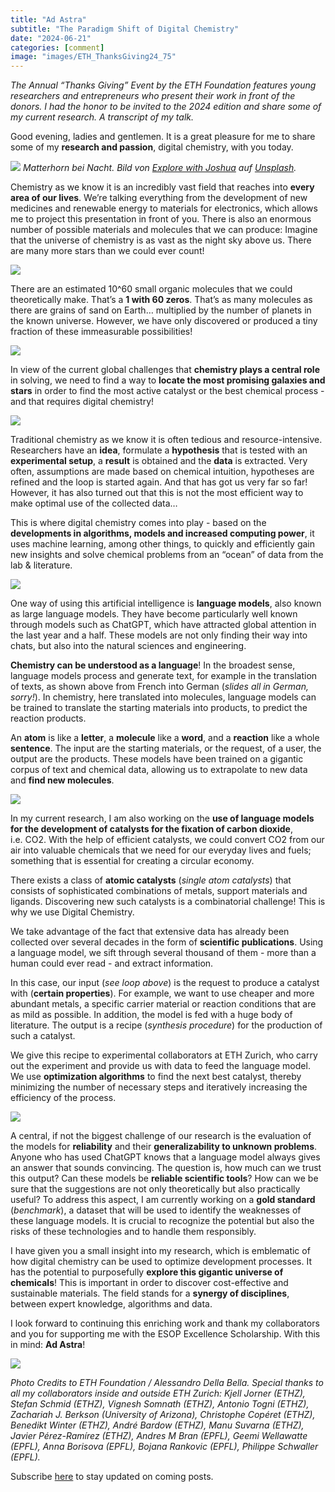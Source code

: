 ```yaml
---
title: "Ad Astra"
subtitle: "The Paradigm Shift of Digital Chemistry"
date: "2024-06-21"
categories: [comment]
image: "images/ETH_ThanksGiving24_75"
---
```


*The Annual "Thanks Giving" Event by the ETH Foundation features young researchers and entrepreneurs who present their work in front of the donors. I had the honor to be invited to the 2024 edition and share some of my current research. A transcript of my talk.*

Good evening, ladies and gentlemen. It is a great pleasure for me to share some of my **research and passion**, digital chemistry, with you today.

![](images/Slide1.png)
*Matterhorn bei Nacht. Bild von [Explore with Joshua](https://unsplash.com/@explorewithjoshua?utm_content=creditCopyText&utm_medium=referral&utm_source=unsplash) auf [Unsplash](https://unsplash.com/photos/snow-covered-mountain-under-blue-sky-during-night-time-4yBogrmcEmM?utm_content=creditCopyText&utm_medium=referral&utm_source=unsplash).*

Chemistry as we know it is an incredibly vast field that reaches into **every area of our lives**. We're talking everything from the development of new medicines and renewable energy to materials for electronics, which allows me to project this presentation in front of you. There is also an enormous number of possible materials and molecules that we can produce: Imagine that the universe of chemistry is as vast as the night sky above us. There are many more stars than we could ever count!

![](images/Slide7.png)

There are an estimated 10^60 small organic molecules that we could theoretically make. That's a **1 with 60 zeros**. That's as many molecules as there are grains of sand on Earth... multiplied by the number of planets in the known universe. However, we have only discovered or produced a tiny fraction of these immeasurable possibilities! 

![](images/Slide2.png)

In view of the current global challenges that **chemistry plays a central role** in solving, we need to find a way to **locate the most promising galaxies and stars** in order to find the most active catalyst or the best chemical process - and that requires digital chemistry!

![](images/Slide3.png)

Traditional chemistry as we know it is often tedious and resource-intensive. Researchers have an **idea**, formulate a **hypothesis** that is tested with an **experimental setup**, a **result** is obtained and the **data** is extracted. Very often, assumptions are made based on chemical intuition, hypotheses are refined and the loop is started again. And that has got us very far so far! However, it has also turned out that this is not the most efficient way to make optimal use of the collected data...

This is where digital chemistry comes into play - based on the **developments in algorithms, models and increased computing power**, it uses machine learning, among other things, to quickly and efficiently gain new insights and solve chemical problems from an "ocean" of data from the lab & literature.

![](images/Slide4.png)

One way of using this artificial intelligence is **language models**, also known as large language models. They have become particularly well known through models such as ChatGPT, which have attracted global attention in the last year and a half. These models are not only finding their way into chats, but also into the natural sciences and engineering.

**Chemistry can be understood as a language**! In the broadest sense, language models process and generate text, for example in the translation of texts, as shown above from French into German (*slides all in German, sorry!*). In chemistry, here translated into molecules, language models can be trained to translate the starting materials into products, to predict the reaction products.

An **atom** is like a **letter**, a **molecule** like a **word**, and a **reaction** like a whole **sentence**. The input are the starting materials, or the request, of a user, the output are the products. These models have been trained on a gigantic corpus of text and chemical data, allowing us to extrapolate to new data and **find new molecules**.

![](images/Slide5.png)

In my current research, I am also working on the **use of language models for the development of catalysts for the fixation of carbon dioxide**, i.e. CO2. With the help of efficient catalysts, we could convert CO2 from our air into valuable chemicals that we need for our everyday lives and fuels; something that is essential for creating a circular economy.


There exists a class of **atomic catalysts** (*single atom catalysts*) that consists of sophisticated combinations of metals, support materials and ligands. Discovering new such catalysts is a combinatorial challenge! This is why we use Digital Chemistry.

We take advantage of the fact that extensive data has already been collected over several decades in the form of **scientific publications**. Using a language model, we sift through several thousand of them - more than a human could ever read - and extract information.

In this case, our input (*see loop above*) is the request to produce a catalyst with (**certain properties**). For example, we want to use cheaper and more abundant metals, a specific carrier material or reaction conditions that are as mild as possible. In addition, the model is fed with a huge body of literature. The output is a recipe (*synthesis procedure*) for the production of such a catalyst.

We give this recipe to experimental collaborators at ETH Zurich, who carry out the experiment and provide us with data to feed the language model. We use **optimization algorithms** to find the next best catalyst, thereby minimizing the number of necessary steps and iteratively increasing the efficiency of the process.

![](images/Slide6.png)

A central, if not the biggest challenge of our research is the evaluation of the models for **reliability** and their **generalizability to unknown problems**. Anyone who has used ChatGPT knows that a language model always gives an answer that sounds convincing. The question is, how much can we trust this output? Can these models be **reliable scientific tools**? How can we be sure that the suggestions are not only theoretically but also practically useful? To address this aspect, I am currently working on a **gold standard** (*benchmark*), a dataset that will be used to identify the weaknesses of these language models. It is crucial to recognize the potential but also the risks of these technologies and to handle them responsibly.

I have given you a small insight into my research, which is emblematic of how digital chemistry can be used to optimize development processes. It has the potential to purposefully **explore this gigantic universe of chemicals**! This is important in order to discover cost-effective and sustainable materials. The field stands for a **synergy of disciplines**, between expert knowledge, algorithms and data.

I look forward to continuing this enriching work and thank my collaborators and you for supporting me with the ESOP Excellence Scholarship. With this in mind: **Ad Astra**!

![](images/ETH_ThanksGiving24_75.jpeg)

*Photo Credits to ETH Foundation / Alessandro Della Bella. Special thanks to all my collaborators inside and outside ETH Zurich: Kjell Jorner (ETHZ), Stefan Schmid (ETHZ), Vignesh Somnath (ETHZ), Antonio Togni (ETHZ), Zachariah J. Berkson (University of Arizona), Christophe Copéret (ETHZ), Benedikt Winter (ETHZ), André Bardow (ETHZ), Manu Suvarna (ETHZ), Javier Pérez-Ramírez (ETHZ), Andres M Bran (EPFL), Geemi Wellawatte (EPFL), Anna Borisova (EPFL), Bojana Rankovic (EPFL), Philippe Schwaller (EPFL).*

:::{.callout-tip}

Subscribe [here](https://bytesizedchem.substack.com/subscribe) to stay updated on coming posts.

:::